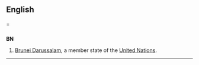 ==English===
==={{abbreviation}}===
'''BN'''
# [[Brunei Darussalam]], a member state of the [[United Nations]].
----